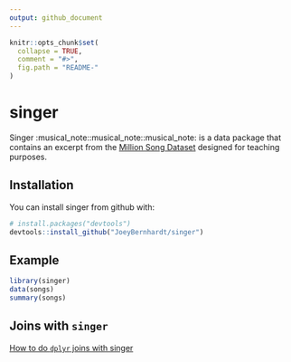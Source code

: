 ```yaml
---
output: github_document
---
```


<!-- README.md is generated from README.Rmd. Please edit that file -->

```r
knitr::opts_chunk$set(
  collapse = TRUE,
  comment = "#>",
  fig.path = "README-"
)
```

# singer

Singer :musical_note::musical_note::musical_note: is a data package that contains an excerpt from the [Million Song Dataset](https://labrosa.ee.columbia.edu/millionsong/) designed for teaching purposes. 

## Installation

You can install singer from github with:

```r
# install.packages("devtools")
devtools::install_github("JoeyBernhardt/singer")
```

## Example



```r
library(singer)
data(songs)
summary(songs)
```

## Joins with `singer`

[How to do `dplyr` joins with singer](https://htmlpreview.github.io/?https://github.com/JoeyBernhardt/singer/blob/master/vignettes/joins.html)
